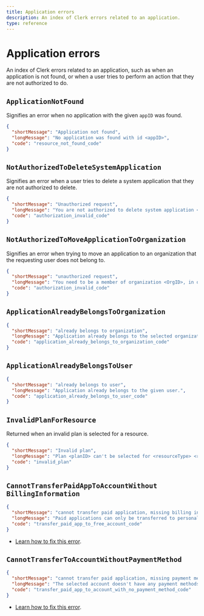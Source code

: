 ```yaml
---
title: Application errors
description: An index of Clerk errors related to an application.
type: reference
---
```


# Application errors

An index of Clerk errors related to an application, such as when an application is not found, or when a user tries to perform an action that they are not authorized to do.

## `ApplicationNotFound`

Signifies an error when no application with the given `appID` was found.

```json
{
  "shortMessage": "Application not found",
  "longMessage": "No application was found with id <appID>",
  "code": "resource_not_found_code"
}
```

## <code>NotAuthorizedToDelete<wbr />SystemApplication</code>

Signifies an error when a user tries to delete a system application that they are not authorized to delete.

```json
{
  "shortMessage": "Unauthorized request",
  "longMessage": "You are not authorized to delete system application <applicationID>",
  "code": "authorization_invalid_code"
}
```

## <code>NotAuthorizedToMove<wbr />ApplicationToOrganization</code>

Signifies an error when trying to move an application to an organization that the requesting user does not belong to.

```json
{
  "shortMessage": "unauthorized request",
  "longMessage": "You need to be a member of organization <OrgID>, in order to move application <AppID>.",
  "code": "authorization_invalid_code"
}
```

## <code>ApplicationAlready<wbr />BelongsToOrganization</code>

```json
{
  "shortMessage": "already belongs to organization",
  "longMessage": "Application already belongs to the selected organization.",
  "code": "application_already_belongs_to_organization_code"
}
```

## <code>ApplicationAlready<wbr />BelongsToUser</code>

```json
{
  "shortMessage": "already belongs to user",
  "longMessage": "Application already belongs to the given user.",
  "code": "application_already_belongs_to_user_code"
}
```

## `InvalidPlanForResource`

Returned when an invalid plan is selected for a resource.

```json
{
  "shortMessage": "Invalid plan",
  "longMessage": "Plan <planID> can't be selected for <resourceType> <resourceID>",
  "code": "invalid_plan"
}
```

## <code>CannotTransferPaidApp<wbr />ToAccountWithout<wbr />BillingInformation</code>

```json
{
  "shortMessage": "cannot transfer paid application, missing billing info",
  "longMessage": "Paid applications can only be transferred to personal workspaces or organizations with billing info. Add the necessary billing info and try again.",
  "code": "transfer_paid_app_to_free_account_code"
}
```

- [Learn how to fix this error](/docs/guides/transferring-your-app).

## <code>CannotTransferToAccount<wbr />WithoutPaymentMethod</code>

```json
{
  "shortMessage": "cannot transfer paid application, missing payment method",
  "longMessage": "The selected account doesn't have any payment methods associated with it.",
  "code": "transfer_paid_app_to_account_with_no_payment_method_code"
}
```

- [Learn how to fix this error](/docs/guides/transferring-your-app).

